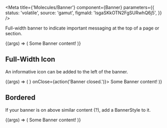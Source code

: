 
<Meta
  title={'Molecules/Banner'}
  component={Banner}
  parameters={{
    status: 'volatile',
    source: 'gamut',
    figmaId: 'lsgaSKkOTN2FgSURwhQ6j5',
  }}
/>

Full-width banner to indicate important messaging at the top of a page or section.

<Canvas>
  <Story name="Banner">
    {(args) => (
      <Banner onClose={action('Banner closed.')}>Some Banner content!</Banner>
    )}
  </Story>
</Canvas>

<Props of={Banner} />

## Full-Width Icon

An informative icon can be added to the left of the banner.

<Canvas>
  <Story name="Icon Banner">
    {(args) => (
      <Banner icon={<AlertIcon />} onClose={action('Banner closed.')}>
        Some Banner content!
      </Banner>
    )}
  </Story>
</Canvas>

## Bordered

If your banner is on above similar content (?), add a BannerStyle to it.

<Canvas>
  <Story name="Bordered">
    {(args) => (
      <Banner
        displayStyle={BannerStyle.BorderBottom}
        onClose={action('Banner closed.')}
      >
        Some Banner content!
      </Banner>
    )}
  </Story>
</Canvas>
